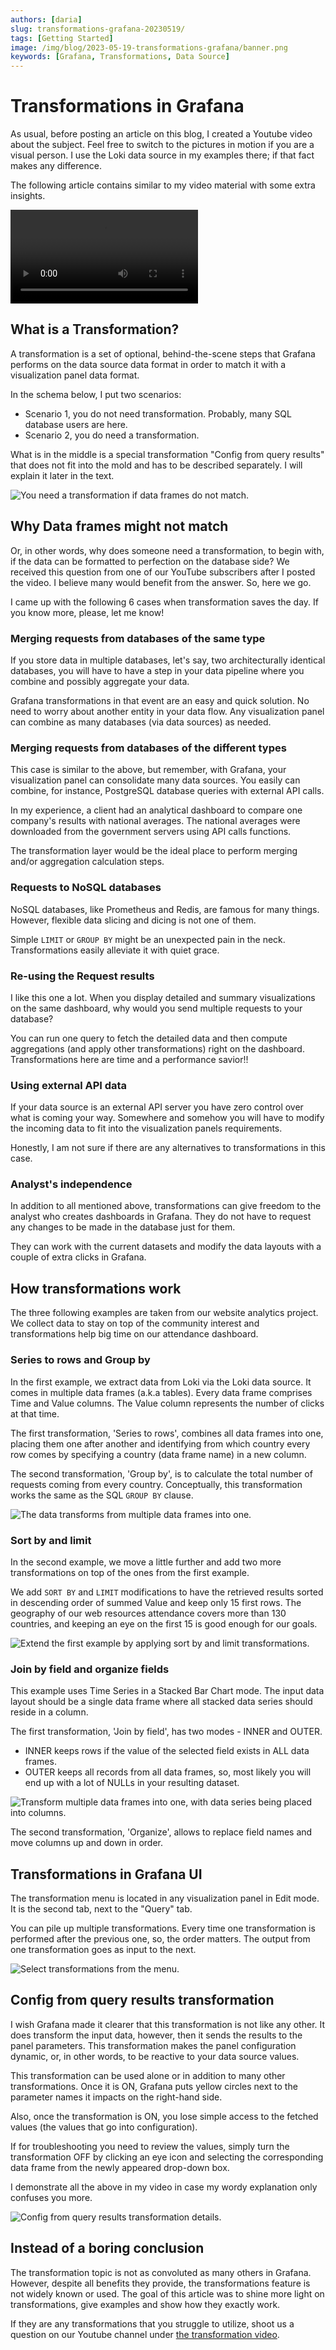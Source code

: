 ```yaml
---
authors: [daria]
slug: transformations-grafana-20230519/
tags: [Getting Started]
image: /img/blog/2023-05-19-transformations-grafana/banner.png
keywords: [Grafana, Transformations, Data Source]
---
```



# Transformations in Grafana

As usual, before posting an article on this blog, I created a Youtube video about the subject.
Feel free to switch to the pictures in motion if you are a visual person. I use the Loki data source in my examples there; if that fact makes any difference.

The following article contains similar to my video material with some extra insights.

<Video
  title="YouTube video. Transformations in Grafana. Config from the query results."
  src="https://www.youtube.com/embed/aoAmRHq3vhU"
/>

## What is a Transformation?

A transformation is a set of optional, behind-the-scene steps that Grafana performs on the data source data format in order to match it with a visualization panel data format.

In the schema below, I put two scenarios:

- Scenario 1, you do not need transformation. Probably, many SQL database users are here.
- Scenario 2, you do need a transformation.

What is in the middle is a special transformation "Config from query results" that does not fit into the mold and has to be described separately. I will explain it later in the text.

<Image
  title="You need a transformation if data frames do not match."
  src="/img/blog/2023-05-19-transformations-grafana/needed-when.png"
  lazy={false}
/>

## Why Data frames might not match

Or, in other words, why does someone need a transformation, to begin with, if the data can be formatted to perfection on the database side? We received this question from one of our YouTube subscribers after I posted the video. I believe many would benefit from the answer. So, here we go.

I came up with the following 6 cases when transformation saves the day. If you know more, please, let me know!

### Merging requests from databases of the same type

If you store data in multiple databases, let's say, two architecturally identical databases, you will have to have a step in your data pipeline where you combine and possibly aggregate your data.

Grafana transformations in that event are an easy and quick solution. No need to worry about another entity in your data flow. Any visualization panel can combine as many databases (via data sources) as needed.

### Merging requests from databases of the different types

This case is similar to the above, but remember, with Grafana, your visualization panel can consolidate many data sources. You easily can combine, for instance, PostgreSQL database queries with external API calls.

In my experience, a client had an analytical dashboard to compare one company's results with national averages. The national averages were downloaded from the government servers using API calls functions.

The transformation layer would be the ideal place to perform merging and/or aggregation calculation steps.

### Requests to NoSQL databases

NoSQL databases, like Prometheus and Redis, are famous for many things. However, flexible data slicing and dicing is not one of them.

Simple `LIMIT` or `GROUP BY` might be an unexpected pain in the neck. Transformations easily alleviate it with quiet grace.

### Re-using the Request results

I like this one a lot. When you display detailed and summary visualizations on the same dashboard, why would you send multiple requests to your database?

You can run one query to fetch the detailed data and then compute aggregations (and apply other transformations) right on the dashboard. Transformations here are time and a performance savior!!

### Using external API data

If your data source is an external API server you have zero control over what is coming your way. Somewhere and somehow you will have to modify the incoming data to fit into the visualization panels requirements.

Honestly, I am not sure if there are any alternatives to transformations in this case.

### Analyst's independence

In addition to all mentioned above, transformations can give freedom to the analyst who creates dashboards in Grafana. They do not have to request any changes to be made in the database just for them.

They can work with the current datasets and modify the data layouts with a couple of extra clicks in Grafana.

## How transformations work

The three following examples are taken from our website analytics project. We collect data to stay on top of the community interest and transformations help big time on our attendance dashboard.

### Series to rows and Group by

In the first example, we extract data from Loki via the Loki data source. It comes in multiple data frames (a.k.a tables). Every data frame comprises Time and Value columns. The Value column represents the number of clicks at that time.

The first transformation, 'Series to rows', combines all data frames into one, placing them one after another and identifying from which country every row comes by specifying a country (data frame name) in a new column.

The second transformation, 'Group by', is to calculate the total number of requests coming from every country. Conceptually, this transformation works the same as the SQL `GROUP BY` clause.

<Image
  title="The data transforms from multiple data frames into one."
  src="/img/blog/2023-05-19-transformations-grafana/example-1.png"
/>

### Sort by and limit

In the second example, we move a little further and add two more transformations on top of the ones from the first example.

We add `SORT BY` and `LIMIT` modifications to have the retrieved results sorted in descending order of summed Value and keep only 15 first rows. The geography of our web resources attendance covers more than 130 countries, and keeping an eye on the first 15 is good enough for our goals.

<Image
  title="Extend the first example by applying sort by and limit transformations."
  src="/img/blog/2023-05-19-transformations-grafana/example-2.png"
/>

### Join by field and organize fields

This example uses Time Series in a Stacked Bar Chart mode. The input data layout should be a single data frame where all stacked data series should reside in a column.

The first transformation, 'Join by field', has two modes - INNER and OUTER.

- INNER keeps rows if the value of the selected field exists in ALL data frames.
- OUTER keeps all records from all data frames, so, most likely you will end up with a lot of NULLs in your resulting dataset.

<Image
  title="Transform multiple data frames into one, with data series being placed into columns."
  src="/img/blog/2023-05-19-transformations-grafana/example-3.png"
/>

The second transformation, 'Organize', allows to replace field names and move columns up and down in order.

## Transformations in Grafana UI

The transformation menu is located in any visualization panel in Edit mode. It is the second tab, next to the "Query" tab.

You can pile up multiple transformations. Every time one transformation is performed after the previous one, so, the order matters. The output from one transformation goes as input to the next.

<Image
  title="Select transformations from the menu."
  src="/img/blog/2023-05-19-transformations-grafana/config.png"
/>

## Config from query results transformation

I wish Grafana made it clearer that this transformation is not like any other. It does transform the input data, however, then it sends the results to the panel parameters. This transformation makes the panel configuration dynamic, or, in other words, to be reactive to your data source values.

This transformation can be used alone or in addition to many other transformations. Once it is ON, Grafana puts yellow circles next to the parameter names it impacts on the right-hand side.

Also, once the transformation is ON, you lose simple access to the fetched values (the values that go into configuration).

If for troubleshooting you need to review the values, simply turn the transformation OFF by clicking an eye icon and selecting the corresponding data frame from the newly appeared drop-down box.

I demonstrate all the above in my video in case my wordy explanation only confuses you more.

<Image
  title="Config from query results transformation details."
  src="/img/blog/2023-05-19-transformations-grafana/where.png"
/>

## Instead of a boring conclusion

The transformation topic is not as convoluted as many others in Grafana. However, despite all benefits they provide, the transformations feature is not widely known or used. The goal of this article was to shine more light on transformations, give examples and show how they exactly work.

If they are any transformations that you struggle to utilize, shoot us a question on our Youtube channel under [the transformation video](https://www.youtube.com/watch?v=aoAmRHq3vhU).
